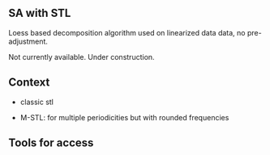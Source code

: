 ## SA with STL {.unnumbered}

Loess based decomposition algorithm used on linearized data data, no pre-adjustment.

Not currently available. Under construction.

## Context 

- classic stl

- M-STL: for multiple periodicities but with rounded frequencies  


## Tools for access